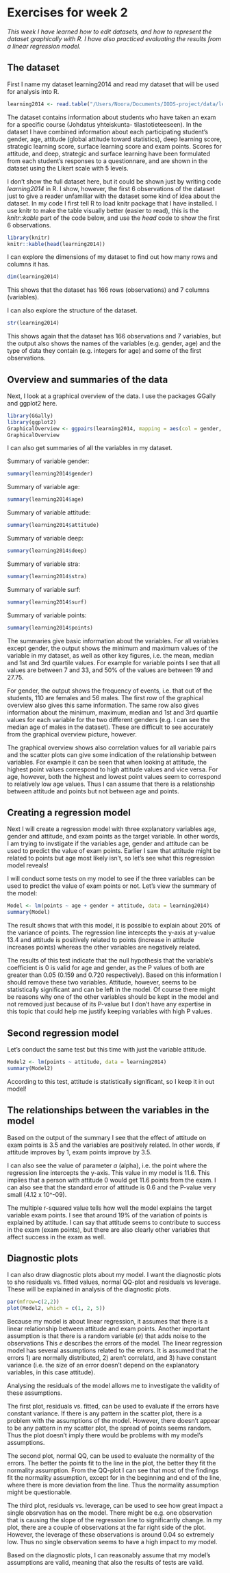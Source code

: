 # Exercises for week 2

*This week I have learned how to edit datasets, and how to represent the dataset graphically with R. I have also practiced evaluating the results from a linear regression model.*

## The dataset
First I name my dataset learning2014 and read my dataset that will be used for analysis into R.
```r
learning2014 <- read.table("/Users/Noora/Documents/IODS-project/data/learning2014.txt", header = TRUE)
```

The dataset contains information about students who have taken an exam for a specific course (Johdatus yhteiskunta- tilastotieteeseen). In the dataset I have combined information about each participating student's gender, age, attitude (global attitude toward statistics), deep learning score, strategic learning score, surface learning score and exam points. Scores for attitude, and deep, strategic and surface learning have been formulated from each student's responses to a questionnare, and are shown in the dataset using the Likert scale with 5 levels.

I don't show the full dataset here, but it could be shown just by writing code *learning2014* in R. I show, however, the first 6 observations of the dataset just to give a reader unfamiliar with the dataset some kind of idea about the dataset. In my code I first tell R to load knitr package that I have installed. I use knitr to make the table visually better (easier to read), this is the *knitr::kable* part of the code below, and use the *head* code to show the first 6 observations.

```r
library(knitr)
knitr::kable(head(learning2014))
```

I can explore the dimensions of my dataset to find out how many rows and columns it has.
```r
dim(learning2014)
```
This shows that the dataset has 166 rows (observations) and 7 columns (variables).

I can also explore the structure of the dataset.
```r
str(learning2014)
```
This shows again that the dataset has 166 observations and 7 variables, but the output also shows the names of the variables (e.g. gender, age) and the type of data they contain (e.g. integers for age) and some of the first observations.

## Overview and summaries of the data

Next, I look at a graphical overview of the data. I use the packages GGally and ggplot2 here.
``` r
library(GGally)
library(ggplot2)
GraphicalOverview <- ggpairs(learning2014, mapping = aes(col = gender, alpha = 0.5), title = "Graphical Overview", lower = list(combo = wrap("facethist", bins = 20)))
GraphicalOverview
```

I can also get summaries of all the variables in my dataset.

Summary of variable gender:
``` r
summary(learning2014$gender)
```

Summary of variable age:
``` r
summary(learning2014$age)
```

Summary of variable attitude:
``` r
summary(learning2014$attitude)
```

Summary of variable deep:
``` r
summary(learning2014$deep)
```

Summary of variable stra:
``` r
summary(learning2014$stra)
```

Summary of variable surf:
``` r
summary(learning2014$surf)
```

Summary of variable points:
``` r
summary(learning2014$points)
```
The summaries give basic information about the variables. For all variables except gender, the output shows the minimum and maximum values of the variable in my dataset, as well as other key figures, i.e. the mean, median and 1st and 3rd quartile values. For example for variable points I see that all values are between 7 and 33, and 50% of the values are between 19 and 27.75.

For gender, the output shows the frequency of events, i.e. that out of the students, 110 are females and 56 males. The first row of the graphical overview also gives this same information. The same row also gives information about the minimum, maximum, median and 1st and 3rd quartile values for each variable for the two different genders (e.g. I can see the median age of males in the dataset). These are difficult to see accurately from the graphical overview picture, however.

The graphical overview shows also correlation values for all variable pairs and the scatter plots can give some indication of the relationship between variables. For example it can be seen that when looking at attitude, the highest point values correspond to high attitude values and vice versa. For age, however, both the highest and lowest point values seem to correspond to relatively low age values. Thus I can assume that there is a relationship between attitude and points but not between age and points.

## Creating a regression model

Next I will create a regression model with three explanatory variables age, gender and attitude, and exam points as the target variable. In other words, I am trying to invstigate if the variables age, gender and attitude can be used to predict the value of exam points. Earlier I saw that attitude might be related to points but age most likely isn't, so let's see what this regression model reveals!

I will conduct some tests on my model to see if the three variables can be used to predict the value of exam points or not. Let's view the summary of the model:
``` r
Model <- lm(points ~ age + gender + attitude, data = learning2014)
summary(Model)
```
The result shows that with this model, it is possible to explain about 20% of the variance of points. The regression line intercepts the y-axis at y-value 13.4 and attitude is positively related to points (increase in attitude increases points) whereas the other variables are negatively related.

The results of this test indicate that the null hypothesis that the variable's coefficient is 0 is valid for age and gender, as the P values of both are greater than 0.05 (0.159 and 0.720 respectively). Based on this information I should remove these two variables. Attitude, however, seems to be statistically significant and can be left in the model. Of course there might be reasons why one of the other variables should be kept in the model and not removed just because of its P-value but I don't have any expertise in this topic that could help me justify keeping variables with high P values.

## Second regression model
Let's conduct the same test but this time with just the variable attitude.
``` r
Model2 <- lm(points ~ attitude, data = learning2014)
summary(Model2)
```
According to this test, attitude is statistically significant, so I keep it in out model!

## The relationships between the variables in the model
Based on the output of the summary I see that the effect of attitude on exam points is 3.5 and the variables are positively related. In other words, if attitude improves by 1, exam points improve by 3.5.

I can also see the value of parameter *a* (alpha), i.e. the point where the regression line intercepts the y-axis. This value in my model is 11.6. This implies that a person with attitude 0 would get 11.6 points from the exam. I can also see that the standard error of attitude is 0.6 and the P-value very small (4.12 x 10^-09).

The multiple r-squared value tells how well the model explains the target variable exam points. I see that around 19% of the variation of points is explained by attitude. I can say that attitude seems to contribute to success in the exam (exam points), but there are also clearly other variables that affect success in the exam as well.

## Diagnostic plots

I can also draw diagnostic plots about my model. I want the diagnostic plots to sho residuals vs. fitted values, normal QQ-plot and residuals vs leverage. These will be explained in analysis of the diagnostic plots.
``` r
par(mfrow=c(2,2))
plot(Model2, which = c(1, 2, 5))
```

Because my model is about linear regression, it assumes that there is a linear relationship between attitude and exam points. Another important assumption is that there is a random variable (*e*) that adds noise to the observations This *e* describes the errors of the model. The linear regression model has several assumptions related to the errors. It is assumed that the errors 1) are normally distributed, 2) aren't correlatd, and 3) have constant variance (i.e. the size of an error doesn't depend on the explanatory variables, in this case attitude).

Analysing the residuals of the model allows me to investigate the validity of these assumptions.

The first plot, residuals vs. fitted, can be used to evaluate if the errors have constant variance. If there is any pattern in the scatter plot, there is a problem with the assumptions of the model. However, there doesn't appear to be any pattern in my scatter plot, the spread of points seems random. Thus the plot doesn't imply there would be problems with my model's assumptions.

The second plot, normal QQ, can be used to evaluate the normality of the errors. The better the points fit to the line in the plot, the better they fit the normality assumption. From the QQ-plot I can see that most of the findings fit the normality assumption, except for in the beginning and end of the line, where there is more deviation from the line. Thus the normality assumption might be questionable.

The third plot, residuals vs. leverage, can be used to see how great impact a single obsrvation has on the model. There might be e.g. one observation that is causing the slope of the regression line to significantly change. In my plot, there are a couple of observations at the far right side of the plot. However, the leverage of these observations is around 0.04 so extremely low. Thus no single observation seems to have a high impact to my model.

Based on the diagnostic plots, I can reasonably assume that my model's assumptions are valid, meaning that also the results of tests are valid.


